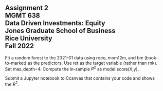 ## Assignment 2<br>MGMT 638<br>Data Driven Investments: Equity<br>Jones Graduate School of Business<br>Rice University<br>Fall 2022

Fit a random forest to the 2021-01 data using roeq, mom12m, and bm (book-to-market) as the predictors.  Use ret as the target variable (rather than rnk).  Set max_depth=4. Compute the in-sample $R^2$ as model.score(X,y).

Submit a Jupyter notebook to Ccanvas that contains your code and shows the $R^2$.


